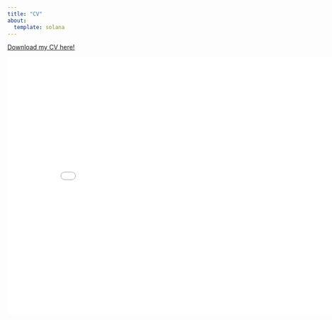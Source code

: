 ```yaml
---
title: "CV"
about:
  template: solana
---
```


[Download my CV here!](https://drive.google.com/file/d/1xzalIstUaQs7_XLtGbj9jZdFvljw15Mn/view?usp=sharing)

![](CV.pdf){width=840px height=580px}
